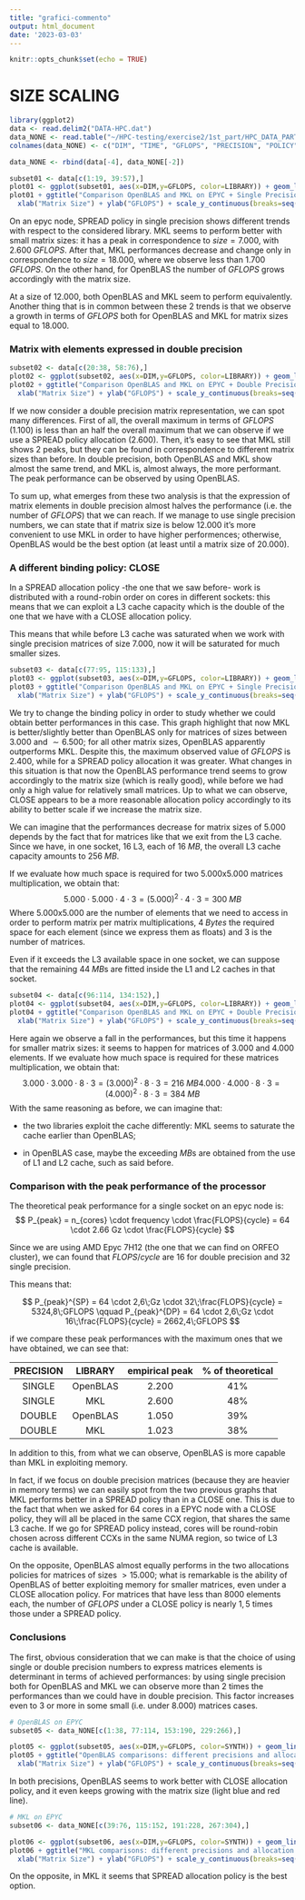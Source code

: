 ```yaml
---
title: "grafici-commento"
output: html_document
date: '2023-03-03'
---
```


```r
knitr::opts_chunk$set(echo = TRUE)
```

# SIZE SCALING

```r
library(ggplot2)
data <- read.delim2("DATA-HPC.dat")
data_NONE <- read.table("~/HPC-testing/exercise2/1st_part/HPC_DATA_PART1.dat", quote="\"", comment.char="")
colnames(data_NONE) <- c("DIM", "TIME", "GFLOPS", "PRECISION", "POLICY", "SYNTH", "LIBRARY")

data_NONE <- rbind(data[-4], data_NONE[-2])
```


```r
subset01 <- data[c(1:19, 39:57),]
plot01 <- ggplot(subset01, aes(x=DIM,y=GFLOPS, color=LIBRARY)) + geom_line() + geom_point()
plot01 + ggtitle("Comparison OpenBLAS and MKL on EPYC + Single Precision + SPREAD") +
  xlab("Matrix Size") + ylab("GFLOPS") + scale_y_continuous(breaks=seq(0,3000,200)) + scale_x_continuous(breaks=seq(0,20000,2000))
```

On an epyc node, SPREAD policy in single precision shows different trends with respect to the considered library.
MKL seems to perform better with small matrix sizes: it has a peak in correspondence to $size=7.000$, with $2.600\;GFLOPS$. After that, MKL performances decrease and change only in correspondence to $size=18.000$, where we observe less than $1.700\;GFLOPS$.
On the other hand, for OpenBLAS the number of $GFLOPS$ grows accordingly with the matrix size. 

At a size of $12.000$, both OpenBLAS and MKL seem to perform equivalently. 
Another thing that is in common between these 2 trends is that we observe a growth in terms of $GFLOPS$ both for OpenBLAS and MKL for matrix sizes equal to $18.000$.



### Matrix with elements expressed in double precision

```r
subset02 <- data[c(20:38, 58:76),]
plot02 <- ggplot(subset02, aes(x=DIM,y=GFLOPS, color=LIBRARY)) + geom_line() + geom_point()
plot02 + ggtitle("Comparison OpenBLAS and MKL on EPYC + Double Precision + SPREAD") +
  xlab("Matrix Size") + ylab("GFLOPS") + scale_y_continuous(breaks=seq(0,3000,200)) + scale_x_continuous(breaks=seq(0,20000,2000))
```

If we now consider a double precision matrix representation, we can spot many differences. 
First of all, the overall maximum in terms of $GFLOPS$ ($1.100$) is less than an half the overall maximum that we can observe if we use a SPREAD policy allocation ($2.600$). 
Then, it's easy to see that MKL still shows 2 peaks, but they can be found in correspondence to different matrix sizes than before.
In double precision, both OpenBLAS and MKL show almost the same trend, and MKL is, almost always, the more performant. 
The peak performance can be observed by using OpenBLAS. 

To sum up, what emerges from these two analysis is that the expression of matrix elements in double precision almost halves the performance (i.e. the number of $GFLOPS$) that we can reach. If we manage to use single precision numbers, we can state that if matrix size is below $12.000$ it's more convenient to use MKL in order to have higher performences; otherwise, OpenBLAS would be the best option (at least until a matrix size of $20.000$). 



### A different binding policy: CLOSE

In a SPREAD allocation policy -the one that we saw before- work is distributed with a round-robin order on cores in different sockets: this means that we can exploit a L3 cache capacity which is the double of the one that we have with a CLOSE allocation policy. 

This means that while before L3 cache was saturated when we work with single precision matrices of size $7.000$, now it will be saturated for much smaller sizes.

```r
subset03 <- data[c(77:95, 115:133),]
plot03 <- ggplot(subset03, aes(x=DIM,y=GFLOPS, color=LIBRARY)) + geom_line() + geom_point()
plot03 + ggtitle("Comparison OpenBLAS and MKL on EPYC + Single Precision + CLOSE") +
  xlab("Matrix Size") + ylab("GFLOPS") + scale_y_continuous(breaks=seq(0,3000,200)) + scale_x_continuous(breaks=seq(0,20000,2000))
```

We try to change the binding policy in order to study whether we could obtain better performances in this case.
This graph highlight that now MKL is better/slightly better than OpenBLAS only for matrices of sizes between $3.000$ and $\sim 6.500$; for all other matrix sizes, OpenBLAS apparently outperforms MKL. 
Despite this, the maximum observed value of $GFLOPS$ is $2.400$, while for a SPREAD policy allocation it was greater. What changes in this situation is that now the OpenBLAS performance trend seems to grow accordingly to the matrix size (which is really good), while before we had only a high value for relatively small matrices. 
Up to what we can observe, CLOSE appears to be a more reasonable allocation policy accordingly to its ability to better scale if we increase the matrix size. 

We can imagine that the performances decrease for matrix sizes of $5.000$ depends by the fact that for matrices like that we exit from the L3 cache. Since we have, in one socket, $16$ L3, each of $16\;MB$, the overall L3 cache capacity amounts to $256\; MB$. 

If we evaluate how much space is required for two $5.000$x$5.000$ matrices multiplication, we obtain that:
$$
5.000 \cdot 5.000 \cdot 4 \cdot 3 = (5.000)^2 \cdot 4 \cdot 3 = 300\;MB 
$$
Where $5.000$x$5.000$ are the number of elements that we need to access in order to perform matrix per matrix multiplications, $4\;Bytes$ the required space for each element (since we express them as floats) and $3$ is the number of matrices. 

Even if it exceeds the L3 available space in one socket, we can suppose that the remaining $44\;MB$s are fitted inside the L1 and L2 caches in that socket. 



```r
subset04 <- data[c(96:114, 134:152),]
plot04 <- ggplot(subset04, aes(x=DIM,y=GFLOPS, color=LIBRARY)) + geom_line() + geom_point()
plot04 + ggtitle("Comparison OpenBLAS and MKL on EPYC + Double Precision + CLOSE") +
  xlab("Matrix Size") + ylab("GFLOPS") + scale_y_continuous(breaks=seq(0,3000,200)) + scale_x_continuous(breaks=seq(0,20000,2000))
```

Here again we observe a fall in the performances, but this time it happens for smaller matrix sizes: it seems to happen for matrices of $3.000$ and $4.000$ elements. 
If we evaluate how much space is required for these matrices multiplication, we obtain that:
$$
3.000 \cdot 3.000 \cdot 8 \cdot 3 = (3.000)^2 \cdot 8 \cdot 3 = 216\;MB 
4.000 \cdot 4.000 \cdot 8 \cdot 3 = (4.000)^2 \cdot 8 \cdot 3 = 384\;MB 
$$
With the same reasoning as before, we can imagine that:

- the two libraries exploit the cache differently: MKL seems to saturate the cache earlier than OpenBLAS;

- in OpenBLAS case, maybe the exceeding $MB$s are obtained from the use of L1 and L2 cache, such as said before. 


### Comparison with the peak performance of the processor

The theoretical peak performance for a single socket on an epyc node is:
$$
P_{peak} = n_{cores} \cdot frequency \cdot \frac{FLOPS}{cycle} = 64 \cdot 2.66 Gz \cdot \frac{FLOPS}{cycle}
$$

Since we are using AMD Epyc 7H12 (the one that we can find on ORFEO cluster), we can found that $FLOPS/cycle$ are $16$ for double precision and $32$ single precision.

This means that: 

$$
P_{peak}^{SP} = 64 \cdot 2,6\;Gz \cdot 32\;\frac{FLOPS}{cycle} = 5324,8\;GFLOPS
\qquad P_{peak}^{DP} = 64 \cdot 2,6\;Gz \cdot 16\;\frac{FLOPS}{cycle} = 2662,4\;GFLOPS
$$

if we compare these peak performances with the maximum ones that we have obtained, we can see that:

|PRECISION|LIBRARY|empirical peak|% of theoretical| 
|:---:|:---:|:---:|:---:|  
|SINGLE|OpenBLAS|2.200|41%|
|SINGLE|MKL|2.600|48%|
|DOUBLE|OpenBLAS|1.050|39%|
|DOUBLE|MKL|1.023|38%|

In addition to this, from what we can observe, OpenBLAS is more capable than MKL in exploiting memory. 


In fact, if we focus on double precision matrices (because they are heavier in memory terms) we can easily spot from the two previous graphs that MKL performs better in a SPREAD policy than in a CLOSE one.
This is due to the fact that when we asked for 64 cores in a EPYC node with a CLOSE policy, they will all be placed in the same CCX region, that shares the same L3 cache. If we go for SPREAD policy instead, cores will be round-robin chosen across different CCXs in the same NUMA region, so twice of L3 cache is available. 

On the opposite, OpenBLAS almost equally performs in the two allocations policies for matrices of sizes $>15.000$; what is remarkable is the ability of OpenBLAS of better exploiting memory for smaller matrices, even under a CLOSE allocation policy.
For matrices that have less than $8000$ elements each, the number of $GFLOPS$ under a CLOSE policy is nearly $1,5$ times those under a SPREAD policy. 



### Conclusions

The first, obvious consideration that we can make is that the choice of using single or double precision numbers to express matrices elements is determinant in terms of achieved performances: by using single precision both for OpenBLAS and MKL we can observe more than $2$ times the performances than we could have in double precision. This factor increases even to $3$ or more in some small (i.e. under $8.000$) matrices cases.

```r
# OpenBLAS on EPYC
subset05 <- data_NONE[c(1:38, 77:114, 153:190, 229:266),]

plot05 <- ggplot(subset05, aes(x=DIM,y=GFLOPS, color=SYNTH)) + geom_line() + geom_point()
plot05 + ggtitle("OpenBLAS comparisons: different precisions and allocation policies") +
  xlab("Matrix Size") + ylab("GFLOPS") + scale_y_continuous(breaks=seq(0,3000,200)) + scale_x_continuous(breaks=seq(0,20000,2000))
```

In both precisions, OpenBLAS seems to work better with CLOSE allocation policy, and it even keeps growing with the matrix size (light blue and red line).


```r
# MKL on EPYC
subset06 <- data_NONE[c(39:76, 115:152, 191:228, 267:304),]

plot06 <- ggplot(subset06, aes(x=DIM,y=GFLOPS, color=SYNTH)) + geom_line() + geom_point()
plot06 + ggtitle("MKL comparisons: different precisions and allocation policies") +
  xlab("Matrix Size") + ylab("GFLOPS") + scale_y_continuous(breaks=seq(0,3000,200)) + scale_x_continuous(breaks=seq(0,20000,2000))
```

On the opposite, in MKL it seems that SPREAD allocation policy is the best option. 









